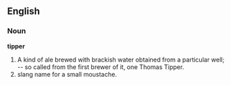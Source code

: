 ==English==

===Noun===

'''tipper'''

#A kind of ale brewed with brackish water obtained from a particular well; -- so called from the first brewer of it, one Thomas Tipper.
#slang name for a small moustache.